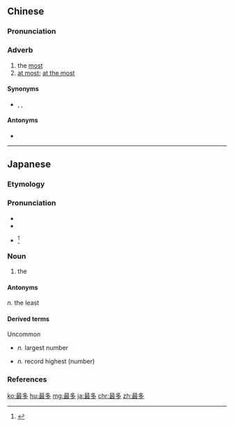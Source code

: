 ==Chinese==
{{zh-forms}}

===Pronunciation===
{{zh-pron
|m=zuìduō
|c=zeoi3 do1
|h=pfs=chui-tô
|cat=adv
}}

===Adverb===
{{zh-adv}}

# the [[most]]
# [[at most]]; [[at the most]]
#: {{zh-x|你 可以 輸入 最多 @140 個 字符。|The maximum number of characters you can input is 140.}}

====Synonyms====
* {{sense|at most}} {{zh-l|充其量}}, {{zh-l|頂多}}, {{zh-l|至多}}

====Antonyms====
* {{zh-l|最少}}

----

==Japanese==
{{ja-kanjitab|さい|た|yomi=on}}

===Etymology===
{{prefix|lang=ja|最|多|tr1=sai|t1=most|tr2=ta|t2=many}}

===Pronunciation===
* {{l|ja|sc=Latn|音読み|On'yomi}}
* {{IPA|lang=ja|[sa̠.i.ta̠]}}
* {{ja-accent-common|h|さ|いた}}<ref>{{R:NHK Hatsuon}}</ref>

===Noun===
{{ja-noun|さいた}}

# the {{l|en|most}}

====Antonyms====
{{m|ja|最少|tr=saishō}} ''n.'' the least

====Derived terms====
{{der-top}}
Uncommon
* {{m|ja|最多数|tr=saitasū}} ''n.'' largest number
* {{m|ja|過去最多|tr=kako saita}} ''n.'' record highest (number)
{{der-bottom}}

===References===
<references/>

[[ko:最多]]
[[hu:最多]]
[[mg:最多]]
[[ja:最多]]
[[chr:最多]]
[[zh:最多]]